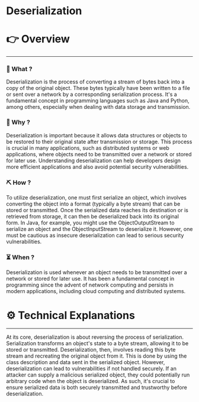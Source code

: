 # Deserialization


# 👉 Overview

---

### 👀 What ?

Deserialization is the process of converting a stream of bytes back into a copy of the original object. These bytes typically have been written to a file or sent over a network by a corresponding serialization process. It's a fundamental concept in programming languages such as Java and Python, among others, especially when dealing with data storage and transmission.


### 🧐 Why ?

Deserialization is important because it allows data structures or objects to be restored to their original state after transmission or storage. This process is crucial in many applications, such as distributed systems or web applications, where objects need to be transmitted over a network or stored for later use. Understanding deserialization can help developers design more efficient applications and also avoid potential security vulnerabilities.


### ⛏️ How ?

To utilize deserialization, one must first serialize an object, which involves converting the object into a format (typically a byte stream) that can be stored or transmitted. Once the serialized data reaches its destination or is retrieved from storage, it can then be deserialized back into its original form. In Java, for example, you might use the ObjectOutputStream to serialize an object and the ObjectInputStream to deserialize it. However, one must be cautious as insecure deserialization can lead to serious security vulnerabilities.


### ⏳ When ?

Deserialization is used whenever an object needs to be transmitted over a network or stored for later use. It has been a fundamental concept in programming since the advent of network computing and persists in modern applications, including cloud computing and distributed systems.


# ⚙️ Technical Explanations

---

At its core, deserialization is about reversing the process of serialization. Serialization transforms an object's state to a byte stream, allowing it to be stored or transmitted. Deserialization, then, involves reading this byte stream and recreating the original object from it. This is done by using the class description and data sent in the serialized object. However, deserialization can lead to vulnerabilities if not handled securely. If an attacker can supply a malicious serialized object, they could potentially run arbitrary code when the object is deserialized. As such, it's crucial to ensure serialized data is both securely transmitted and trustworthy before deserialization.

